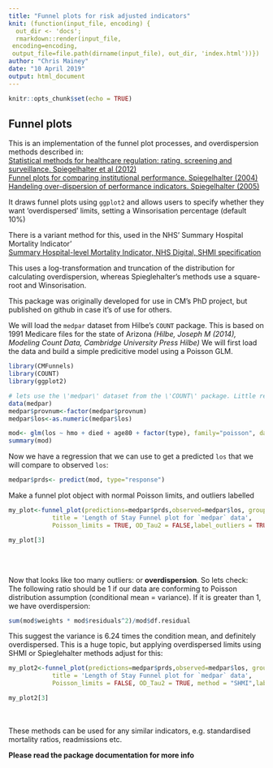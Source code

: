 ```yaml
---
title: "Funnel plots for risk adjusted indicators"
knit: (function(input_file, encoding) {
  out_dir <- 'docs';
  rmarkdown::render(input_file,
 encoding=encoding,
 output_file=file.path(dirname(input_file), out_dir, 'index.html'))})
author: "Chris Mainey"
date: "10 April 2019"
output: html_document
---
```


```r
knitr::opts_chunk$set(echo = TRUE)
```

## Funnel plots

This is an implementation of the funnel plot processes, and overdispersion methods described in:<br>
[Statistical methods for healthcare regulation: rating, screening and surveillance. Spiegelhalter et al (2012)](https://rss.onlinelibrary.wiley.com/doi/full/10.1111/j.1467-985X.2011.01010.x)<br>
[Funnel plots for comparing institutional performance. Spiegelhalter (2004)](https://onlinelibrary.wiley.com/doi/10.1002/sim.1970)<br>
[Handeling over-dispersion of performance indicators. Spiegelhalter (2005)](https://qualitysafety.bmj.com/content/14/5/347)<br>
    
It draws funnel plots using `ggplot2` and allows users to specify whether they want 'overdispersed' limits, setting a Winsorisation percentage (default 10%)

There is a variant method for this, used in the NHS' Summary Hospital Mortality Indicator'<br>
[Summary Hospital-level Mortality Indicator, NHS Digital, SHMI specification](https://digital.nhs.uk/data-and-information/publications/ci-hub/summary-hospital-level-mortality-indicator-shmi) <br>

This uses a log-transformation and truncation of the distribution for calculating overdispersion, whereas Spieglehalter's methods use a square-root and Winsorisation.


This package was originally developed for use in CM's PhD project, but published on github in case it's of use for others.


We will load the `medpar` dataset from Hilbe's `COUNT` package.  This is based on 1991 Medicare files for the state of Arizona _(Hilbe, Joseph M (2014), Modeling Count Data, Cambridge University Press Hilbe)_
We will first load the data and build a simple predicitive model using a Poisson GLM.


```r
library(CMFunnels)
library(COUNT)
library(ggplot2)

# lets use the \'medpar\' dataset from the \'COUNT\' package. Little reformatting needed
data(medpar)
medpar$provnum<-factor(medpar$provnum)
medpar$los<-as.numeric(medpar$los)

mod<- glm(los ~ hmo + died + age80 + factor(type), family="poisson", data=medpar)
summary(mod)

```

Now we have a regression that we can use to get a predicted `los` that we will compare to observed `los`:

```r

medpar$prds<- predict(mod, type="response")

```

Make a funnel plot object with normal Poisson limits, and outliers labelled

```r

my_plot<-funnel_plot(predictions=medpar$prds,observed=medpar$los, group = medpar$provnum, 
            title = 'Length of Stay Funnel plot for `medpar` data', 
            Poisson_limits = TRUE, OD_Tau2 = FALSE,label_outliers = TRUE)

my_plot[3]
```

<br><br>

Now that looks like too many outliers: or __overdispersion__.
So lets check: <br>
The following ratio should be 1 if our data are conforming to Poisson distribution assumption (conditional mean = variance).  If it is greater than 1, we have overdispersion:

```r

sum(mod$weights * mod$residuals^2)/mod$df.residual

```


This suggest the variance is 6.24 times the condition mean, and definitely overdispersed.
This is a huge topic, but applying overdispersed limits using SHMI or Spieglehalter methods adjust for this:

```r

my_plot2<-funnel_plot(predictions=medpar$prds,observed=medpar$los, group = medpar$provnum, 
            title = 'Length of Stay Funnel plot for `medpar` data', 
            Poisson_limits = FALSE, OD_Tau2 = TRUE, method = "SHMI",label_outliers = TRUE)

my_plot2[3]
```

<br><br>
These methods can be used for any similar indicators, e.g. standardised mortality ratios, readmissions etc.

__Please read the package documentation for more info__

